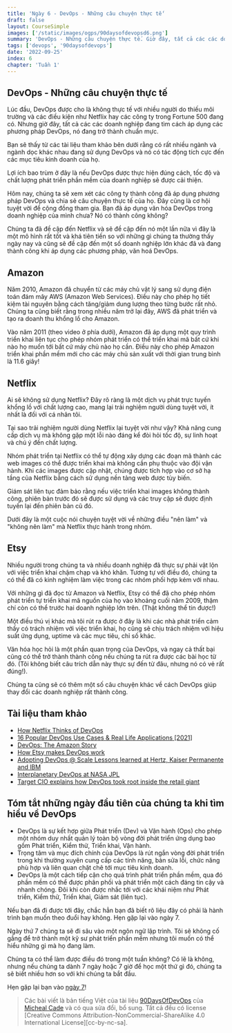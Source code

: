 ```yaml
---
title: 'Ngày 6 - DevOps - Những câu chuyện thực tế'
draft: false
layout: CourseSimple
images: ['/static/images/ogps/90daysofdevopsd6.png']
summary: 'DevOps - Những câu chuyện thực tế. Giờ đây, tất cả các các doanh nghiệp đang tìm cách áp dụng các phương pháp DevOps, nó đang trở thành chuẩn mực mới.'
tags: ['devops', '90daysofdevops']
date: '2022-09-25'
index: 6
chapter: 'Tuần 1'
---
```


<TOCInline toc={props.toc} asDisclosure />

## DevOps - Những câu chuyện thực tế

Lúc đầu, DevOps được cho là không thực tế với nhiều người do thiếu môi trường và các điều kiện như Netflix hay các công ty trong Fortune 500 đang có. Nhưng giờ đây, tất cả các các doanh nghiệp đang tìm cách áp dụng các phương pháp DevOps, nó đang trở thành chuẩn mực.

Bạn sẽ thấy từ các tài liệu tham khảo bên dưới rằng có rất nhiều ngành và ngành dọc khác nhau đang sử dụng DevOps và nó có tác động tích cực đến các mục tiêu kinh doanh của họ.

Lợi ích bao trùm ở đây là nếu DevOps được thực hiện đúng cách, tốc độ và chất lượng phát triển phần mềm của doanh nghiệp sẽ được cải thiện.

Hôm nay, chúng ta sẽ xem xét các công ty thành công đã áp dụng phương pháp DevOps và chia sẻ câu chuyện thực tế của họ. Đây cũng là cơ hội tuyệt vời để cộng đồng tham gia. Bạn đã áp dụng văn hóa DevOps trong doanh nghiệp của mình chưa? Nó có thành công không?

Chúng ta đã đề cập đến Netflix và sẽ đề cập đến nó một lần nữa vì đây là một mô hình rất tốt và khá tiên tiến so với những gì chúng ta thường thấy ngày nay và cũng sẽ đề cập đến một số doanh nghiệp lớn khác đã và đang thành công khi áp dụng các phương pháp, văn hoá DevOps.

## Amazon

Năm 2010, Amazon đã chuyển từ các máy chủ vật lý sang sử dụng điện toán đám mây AWS (Amazon Web Services). Điều này cho phép họ tiết kiệm tài nguyên bằng cách tăng/giảm dung lượng theo từng bước rất nhỏ. Chúng ta cũng biết rằng trong nhiều năm trở lại đây, AWS đã phát triển và tạo ra doanh thu khổng lồ cho Amazon.

Vào năm 2011 (theo video ở phía dưới), Amazon đã áp dụng một quy trình triển khai liên tục cho phép nhóm phát triển có thể triển khai mã bất cứ khi nào họ muốn tới bất cứ máy chủ nào họ cần. Điều này cho phép Amazon triển khai phần mềm mới cho các máy chủ sản xuất với thời gian trung bình là 11.6 giây!

## Netflix

Ai sẽ không sử dụng Netflix? Đây rõ ràng là một dịch vụ phát trực tuyến khổng lồ với chất lượng cao, mang lại trải nghiệm người dùng tuyệt vời, ít nhất là đối với cá nhân tôi.

Tại sao trải nghiệm người dùng Netflix lại tuyệt vời như vậy? Khả năng cung cấp dịch vụ mà không gặp một lỗi nào đáng kể đòi hỏi tốc độ, sự linh hoạt và chú ý đến chất lượng.

Nhóm phát triển tại Netflix có thể tự động xây dựng các đoạn mã thành các web images có thể được triển khai mà không cần phụ thuộc vào đội vận hành. Khi các images được cập nhật, chúng được tích hợp vào cơ sở hạ tầng của Netflix bằng cách sử dụng nền tảng web được tùy biến.

Giám sát liên tục đảm bảo rằng nếu việc triển khai images không thành công, phiên bản trước đó sẽ được sử dụng và các truy cập sẽ được định tuyến lại đến phiên bản cũ đó.

Dưới đây là một cuộc nói chuyện tuyệt vời về những điều "nên làm" và "không nên làm" mà Netflix thực hành trong nhóm.

## Etsy

Nhiều người trong chúng ta và nhiều doanh nghiệp đã thực sự phải vật lộn với việc triển khai chậm chạp và khó khăn. Tương tự với điều đó, chúng ta có thể đã có kinh nghiệm làm việc trong các nhóm phối hợp kém với nhau.

Với những gì đã đọc từ Amazon và Netflix, Etsy có thể đã cho phép nhóm phát triển tự triển khai mã nguồn của họ vào khoảng cuối năm 2009, thậm chí còn có thể trước hai doanh nghiệp lớn trên. (Thật không thể tin được!)

Một điều thú vị khác mà tôi rút ra được ở đây là khi các nhà phát triển cảm thấy có trách nhiệm với việc triển khai, họ cũng sẽ chịu trách nhiệm với hiệu suất ứng dụng, uptime và các mục tiêu, chỉ số khác.

Văn hóa học hỏi là một phần quan trọng của DevOps, và ngay cả thất bại cũng có thể trở thành thành công nếu chúng ta rút ra được các bài học từ đó. (Tôi không biết câu trích dẫn này thực sự đến từ đâu, nhưng nó có vẻ rất đúng!).

Chúng ta cũng sẽ có thêm một số câu chuyện khác về cách DevOps giúp thay đổi các doanh nghiệp rất thành công.

## Tài liệu tham khảo

- [How Netflix Thinks of DevOps](https://www.youtube.com/watch?v=UTKIT6STSVM)
- [16 Popular DevOps Use Cases & Real Life Applications [2021]](https://www.upgrad.com/blog/devops-use-cases-applications/)
- [DevOps: The Amazon Story](https://www.youtube.com/watch?v=ZzLa0YEbGIY)
- [How Etsy makes DevOps work](https://www.networkworld.com/article/2886672/how-etsy-makes-devops-work.html)
- [Adopting DevOps @ Scale Lessons learned at Hertz, Kaiser Permanente and lBM](https://www.youtube.com/watch?v=gm18-gcgXRY)
- [Interplanetary DevOps at NASA JPL](https://www.usenix.org/conference/lisa16/technical-sessions/presentation/isla)
- [Target CIO explains how DevOps took root inside the retail giant](https://enterprisersproject.com/article/2017/1/target-cio-explains-how-devops-took-root-inside-retail-giant)

## Tóm tắt những ngày đầu tiên của chúng ta khi tìm hiểu về DevOps

- DevOps là sự kết hợp giữa Phát triển (Dev) và Vận hành (Ops) cho phép một nhóm duy nhất quản lý toàn bộ vòng đời phát triển ứng dụng bao gồm Phát triển, Kiểm thử, Triển khai, Vận hành.
- Trọng tâm và mục đích chính của DevOps là rút ngắn vòng đời phát triển trong khi thường xuyên cung cấp các tính năng, bản sửa lỗi, chức năng phù hợp và liên quan chặt chẽ tới mục tiêu kinh doanh.
- DevOps là một cách tiếp cận cho quá trình phát triển phần mềm, qua đó phần mềm có thể được phân phối và phát triển một cách đáng tin cậy và nhanh chóng. Đôi khi còn được nhắc tới với các khái niệm như Phát triển, Kiểm thử, Triển khai, Giám sát (liên tục).

Nếu bạn đã đi được tới đây, chắc hẳn bạn đã biết rõ liệu đây có phải là hành trình bạn muốn theo đuổi hay không. Hẹn gặp lại vào ngày 7.

Ngày thứ 7 chúng ta sẽ đi sâu vào một ngôn ngữ lập trình. Tôi sẽ không cố gắng để trở thành một kỹ sư phát triển phần mềm nhưng tôi muốn có thể hiểu những gì mà họ đang làm.

Chúng ta có thể làm được điều đó trong một tuần không? Có lẽ là không, nhưng nếu chúng ta dành 7 ngày hoặc 7 giờ để học một thứ gì đó, chúng ta sẽ biết nhiều hơn so với khi chúng ta bắt đầu.

Hẹn gặp lại bạn vào [ngày 7](https://vntechies.dev/courses/90-ngay-devops/ngay-7-buc-trang-toan-canh-devops-hoc-mot-ngon-ngu-lap-trinh)!

> Các bài viết là bản tiếng Việt của tài liệu [90DaysOfDevOps](https://github.com/MichaelCade/90DaysOfDevOps/tree/main/2022/Days) của [Micheal Cade](https://twitter.com/MichaelCade1) và có qua sửa đổi, bổ sung. Tất cả đều có license [Creative Commons Attribution-NonCommercial-ShareAlike 4.0 International License][cc-by-nc-sa].
